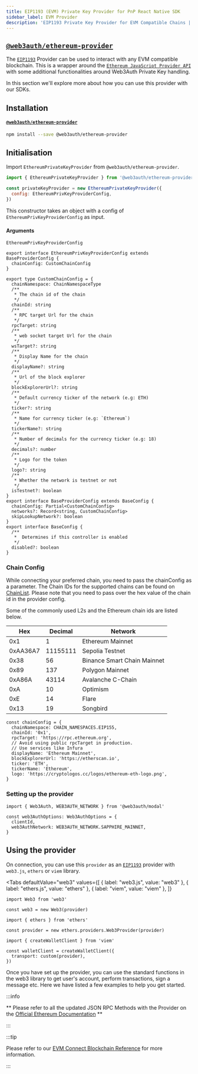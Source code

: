 ```yaml
---
title: EIP1193 (EVM) Private Key Provider for PnP React Native SDK
sidebar_label: EVM Provider
description: 'EIP1193 Private Key Provider for EVM Compatible Chains | Embedded Wallets'
---
```



## [`@web3auth/ethereum-provider`](https://npmjs.com/package/@web3auth/ethereum-provider)

The [`EIP1193`](https://eips.ethereum.org/EIPS/eip-1193) Provider can be used to interact with any EVM compatible blockchain. This is a wrapper around the [`Ethereum JavaScript Provider API`](https://eips.ethereum.org/EIPS/eip-1193) with some additional functionalities around Web3Auth Private Key handling.

In this section we'll explore more about how you can use this provider with our SDKs.

## Installation

#### [`@web3auth/ethereum-provider`](https://npmjs.com/package/@web3auth/ethereum-provider)

```bash npm2yarn
npm install --save @web3auth/ethereum-provider
```

## Initialisation

Import `EthereumPrivateKeyProvider` from `@web3auth/ethereum-provider`.

```javascript
import { EthereumPrivateKeyProvider } from '@web3auth/ethereum-provider'

const privateKeyProvider = new EthereumPrivateKeyProvider({
  config: EthereumPrivKeyProviderConfig,
})
```

This constructor takes an object with a config of `EthereumPrivKeyProviderConfig` as input.

#### Arguments

`EthereumPrivKeyProviderConfig`

```tsx
export interface EthereumPrivKeyProviderConfig extends BaseProviderConfig {
  chainConfig: CustomChainConfig
}

export type CustomChainConfig = {
  chainNamespace: ChainNamespaceType
  /**
   * The chain id of the chain
   */
  chainId: string
  /**
   * RPC target Url for the chain
   */
  rpcTarget: string
  /**
   * web socket target Url for the chain
   */
  wsTarget?: string
  /**
   * Display Name for the chain
   */
  displayName?: string
  /**
   * Url of the block explorer
   */
  blockExplorerUrl?: string
  /**
   * Default currency ticker of the network (e.g: ETH)
   */
  ticker?: string
  /**
   * Name for currency ticker (e.g: `Ethereum`)
   */
  tickerName?: string
  /**
   * Number of decimals for the currency ticker (e.g: 18)
   */
  decimals?: number
  /**
   * Logo for the token
   */
  logo?: string
  /**
   * Whether the network is testnet or not
   */
  isTestnet?: boolean
}
export interface BaseProviderConfig extends BaseConfig {
  chainConfig: Partial<CustomChainConfig>
  networks?: Record<string, CustomChainConfig>
  skipLookupNetwork?: boolean
}
export interface BaseConfig {
  /**
   *  Determines if this controller is enabled
   */
  disabled?: boolean
}
```

### Chain Config

While connecting your preferred chain, you need to pass the chainConfig as a parameter. The Chain IDs for the supported chains can be found on [ChainList](https://chainlist.org/). Please note that you need to pass over the hex value of the chain id in the provider config.

Some of the commonly used L2s and the Ethereum chain ids are listed below.

| Hex      | Decimal  | Network                     |
| -------- | -------- | --------------------------- |
| 0x1      | 1        | Ethereum Mainnet            |
| 0xAA36A7 | 11155111 | Sepolia Testnet             |
| 0x38     | 56       | Binance Smart Chain Mainnet |
| 0x89     | 137      | Polygon Mainnet             |
| 0xA86A   | 43114    | Avalanche C-Chain           |
| 0xA      | 10       | Optimism                    |
| 0xE      | 14       | Flare                       |
| 0x13     | 19       | Songbird                    |

```tsx
const chainConfig = {
  chainNamespace: CHAIN_NAMESPACES.EIP155,
  chainId: '0x1',
  rpcTarget: 'https://rpc.ethereum.org',
  // Avoid using public rpcTarget in production.
  // Use services like Infura
  displayName: 'Ethereum Mainnet',
  blockExplorerUrl: 'https://etherscan.io',
  ticker: 'ETH',
  tickerName: 'Ethereum',
  logo: 'https://cryptologos.cc/logos/ethereum-eth-logo.png',
}
```

### Setting up the provider

```tsx
import { Web3Auth, WEB3AUTH_NETWORK } from '@web3auth/modal'

const web3AuthOptions: Web3AuthOptions = {
  clientId,
  web3AuthNetwork: WEB3AUTH_NETWORK.SAPPHIRE_MAINNET,
}
```

## Using the provider

On connection, you can use this `provider` as an [`EIP1193`](https://eips.ethereum.org/EIPS/eip-1193) provider with `web3.js`, `ethers` or `viem` library.

<Tabs
  defaultValue="web3"
  values={[
    { label: "web3.js", value: "web3" },
    { label: "ethers.js", value: "ethers" },
    { label: "viem", value: "viem" },
  ]}
>

<TabItem value="web3">

```tsx
import Web3 from 'web3'

const web3 = new Web3(provider)
```

</TabItem>

<TabItem value="ethers">

```tsx
import { ethers } from 'ethers'

const provider = new ethers.providers.Web3Provider(provider)
```

</TabItem>

<TabItem value="viem">

```tsx
import { createWalletClient } from 'viem'

const walletClient = createWalletClient({
  transport: custom(provider),
})
```

</TabItem>

</Tabs>

Once you have set up the provider, you can use the standard functions in the web3 library to get user's account, perform transactions, sign a message etc. Here we have listed a few examples to help you get started.

:::info

** Please refer to all the updated JSON RPC Methods with the Provider on the [Official Ethereum Documentation](https://ethereum.org/en/developers/docs/apis/json-rpc/#json-rpc-methods) **

:::

:::tip

Please refer to our [EVM Connect Blockchain Reference](/connect-blockchain/evm) for more information.

:::

